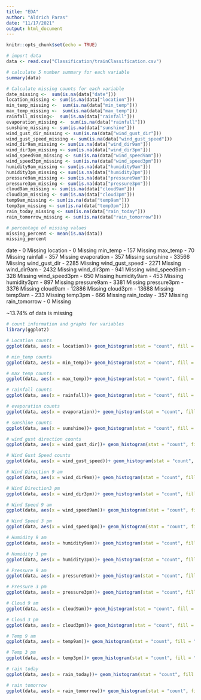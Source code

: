 ```yaml
---
title: "EDA"
author: "Aldrich Paras"
date: "11/17/2021"
output: html_document
---
```


```r
knitr::opts_chunk$set(echo = TRUE)
```

```r
# import data
data <- read.csv("Classification/trainClassification.csv")

```

```r
# calculate 5 number summary for each variable
summary(data)
```


```r
# Calculate missing counts for each variable
date_missing <-  sum(is.na(data["date"]))
location_missing <- sum(is.na(data["location"]))
min_temp_missing <-  sum(is.na(data["min_temp"]))
max_temp_missing <-  sum(is.na(data["max_temp"]))
rainfall_missing<-  sum(is.na(data["rainfall"]))
evaporation_missing <-  sum(is.na(data["rainfall"]))
sunshine_missing <- sum(is.na(data["sunshine"]))
wind_gust_dir_missing <- sum(is.na(data["wind_gust_dir"]))
wind_gust_speed_missing <- sum(is.na(data["wind_gust_speed"]))
wind_dir9am_missing <- sum(is.na(data["wind_dir9am"]))
wind_dir3pm_missing <- sum(is.na(data["wind_dir3pm"]))
wind_speed9am_missing <- sum(is.na(data["wind_speed9am"]))
wind_speed3pm_missing <- sum(is.na(data["wind_speed3pm"]))
humidity9am_missing <- sum(is.na(data["humidity9am"]))
humidity3pm_missing <- sum(is.na(data["humidity3pm"]))
pressure9am_missing <- sum(is.na(data["pressure9am"]))
pressure3pm_missing <- sum(is.na(data["pressure3pm"]))
cloud9am_missing <- sum(is.na(data["cloud9am"]))
cloud3pm_missing <- sum(is.na(data["cloud3pm"]))
temp9am_missing <- sum(is.na(data["temp9am"]))
temp3pm_missing <- sum(is.na(data["temp3pm"]))
rain_today_missing <- sum(is.na(data["rain_today"]))
rain_tomorrow_missing <- sum(is.na(data["rain_tomorrow"]))

# percentage of missing values
missing_percent <- mean(is.na(data))
missing_percent
```
date - 0 Missing
location - 0 Missing
min_temp - 157 Missing
max_temp - 70 Missing
rainfall - 357 Missing
evaporation - 357 Missing
sunshine - 33566 Missing
wind_gust_dir - 2285 Missing
wind_gust_speed - 2271 Missing
wind_dir9am - 2432 Missing
wind_dir3pm -  941 Missing
wind_speed9am - 328 Missing
wind_speed3pm - 650 Missing
humidity9am - 453 Missing
humidity3pm - 897 Missing
pressure9am - 3381 Missing
pressure3pm - 3376 Missing
cloud9am - 12886 Missing
cloud3pm - 13688 Missing
temp9am - 233 Missing
temp3pm - 666 Missing
rain_today - 357 Missing
rain_tomorrow - 0 Missing

~13.74% of data is missing

```r
# count information and graphs for variables
library(ggplot2)

# Location counts
ggplot(data, aes(x = location))+ geom_histogram(stat = "count", fill = "tomato2")+ theme(axis.text.x = element_text(angle = 90, vjust = 0.5, hjust=1)) + coord_flip()+ggtitle("Location")

# min_temp counts
ggplot(data, aes(x = min_temp))+ geom_histogram(stat = "count", fill = "tomato2")+ theme(axis.text.x = element_text(angle = 90, vjust = 0.5, hjust=1)) + coord_flip()+ggtitle("Min Temp")

# max_temp counts
ggplot(data, aes(x = max_temp))+ geom_histogram(stat = "count", fill = "tomato2")+ theme(axis.text.x = element_text(angle = 90, vjust = 0.5, hjust=1)) + coord_flip()+ggtitle("Max Temp")

# rainfall counts
ggplot(data, aes(x = rainfall))+ geom_histogram(stat = "count", fill = "tomato2")+ theme(axis.text.x = element_text(angle = 90, vjust = 0.5, hjust=1)) + coord_flip() +ggtitle("Rainfall") + xlim(0,15) + ylim(0,100)

# evaporation counts
ggplot(data, aes(x = evaporation))+ geom_histogram(stat = "count", fill = "tomato2")+ theme(axis.text.x = element_text(angle = 90, vjust = 0.5, hjust=1)) + coord_flip() +ggtitle("Evaporation") 

# sunshine counts
ggplot(data, aes(x = sunshine))+ geom_histogram(stat = "count", fill = "tomato2")+ theme(axis.text.x = element_text(angle = 90, vjust = 0.5, hjust=1)) + coord_flip() +ggtitle("Sunshine") 

# wind gust direction counts
ggplot(data, aes(x = wind_gust_dir))+ geom_histogram(stat = "count", fill = "tomato2")+ theme(axis.text.x = element_text(angle = 90, vjust = 0.5, hjust=1)) + coord_flip() +ggtitle("Wind Gust Direction") 

# Wind Gust Speed counts
ggplot(data, aes(x = wind_gust_speed))+ geom_histogram(stat = "count", fill = "tomato2")+ theme(axis.text.x = element_text(angle = 90, vjust = 0.5, hjust=1)) + coord_flip() +ggtitle("Wind Gust Speed") 

# Wind Direction 9 am
ggplot(data, aes(x = wind_dir9am))+ geom_histogram(stat = "count", fill = "tomato2")+ theme(axis.text.x = element_text(angle = 90, vjust = 0.5, hjust=1)) + coord_flip() +ggtitle("Wind Direction 9 am") 

# Wind Direction3 pm
ggplot(data, aes(x = wind_dir3pm))+ geom_histogram(stat = "count", fill = "tomato2")+ theme(axis.text.x = element_text(angle = 90, vjust = 0.5, hjust=1)) + coord_flip() +ggtitle("Wind Direction 3 pm") 

# Wind Speed 9 am
ggplot(data, aes(x = wind_speed9am))+ geom_histogram(stat = "count", fill = "tomato2")+ theme(axis.text.x = element_text(angle = 90, vjust = 0.5, hjust=1)) + coord_flip() +ggtitle("Wind Speed 9 am") 

# Wind Speed 3 pm
ggplot(data, aes(x = wind_speed3pm))+ geom_histogram(stat = "count", fill = "tomato2")+ theme(axis.text.x = element_text(angle = 90, vjust = 0.5, hjust=1)) + coord_flip() +ggtitle("Wind Speed 3 pm") 

# Humidity 9 am
ggplot(data, aes(x = humidity9am))+ geom_histogram(stat = "count", fill = "tomato2")+ theme(axis.text.x = element_text(angle = 90, vjust = 0.5, hjust=1)) + coord_flip() +ggtitle("Humidity 9 am") 

# Humidity 3 pm
ggplot(data, aes(x = humidity3pm))+ geom_histogram(stat = "count", fill = "tomato2")+ theme(axis.text.x = element_text(angle = 90, vjust = 0.5, hjust=1)) + coord_flip() +ggtitle("Humidity 3 pm") 

# Pressure 9 am
ggplot(data, aes(x = pressure9am))+ geom_histogram(stat = "count", fill = "tomato2")+ theme(axis.text.x = element_text(angle = 90, vjust = 0.5, hjust=1)) + coord_flip() +ggtitle("Pressure 9 am") 

# Pressure 3 pm
ggplot(data, aes(x = pressure3pm))+ geom_histogram(stat = "count", fill = "tomato2")+ theme(axis.text.x = element_text(angle = 90, vjust = 0.5, hjust=1)) + coord_flip() +ggtitle("Pressure 3 pm") 

# Cloud 9 am
ggplot(data, aes(x = cloud9am))+ geom_histogram(stat = "count", fill = "tomato2")+ theme(axis.text.x = element_text(angle = 90, vjust = 0.5, hjust=1)) + coord_flip() +ggtitle("Cloud 9 am") 

# Cloud 3 pm
ggplot(data, aes(x = cloud3pm))+ geom_histogram(stat = "count", fill = "tomato2")+ theme(axis.text.x = element_text(angle = 90, vjust = 0.5, hjust=1)) + coord_flip() +ggtitle("Cloud 3 pm")

# Temp 9 am
ggplot(data, aes(x = temp9am))+ geom_histogram(stat = "count", fill = "tomato2")+ theme(axis.text.x = element_text(angle = 90, vjust = 0.5, hjust=1)) + coord_flip() +ggtitle("Temp 9 am")

# Temp 3 pm
ggplot(data, aes(x = temp3pm))+ geom_histogram(stat = "count", fill = "tomato2")+ theme(axis.text.x = element_text(angle = 90, vjust = 0.5, hjust=1)) + coord_flip() +ggtitle("Temp 3 pm")

# rain today
ggplot(data, aes(x = rain_today))+ geom_histogram(stat = "count", fill = "tomato2")+ theme(axis.text.x = element_text(angle = 90, vjust = 0.5, hjust=1)) + coord_flip() +ggtitle("Rain Today")

# rain tomorrow
ggplot(data, aes(x = rain_tomorrow))+ geom_histogram(stat = "count", fill = "tomato2")+ theme(axis.text.x = element_text(angle = 90, vjust = 0.5, hjust=1)) + coord_flip() +ggtitle("Rain Tomorrow")
```


